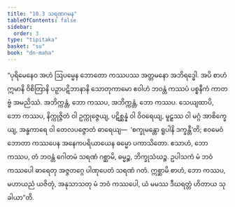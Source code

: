 ```yaml
---
title: "10.3 သရဏဂမန"
tableOfContents: false
sidebar:
  order: 3
type: "tipitaka"
basket: "su"
book: "dn-maha"
---
```



<DynamicBreadcrumb />

<Division number="437" book="dn-maha">

<Paragraph number="1137" book="dn-maha">
“ပုရိမေနေဝ အဟံ ဩပမ္မေန ဘောတော ကဿပဿ အတ္တမနော အဘိရဒ္ဓေါ. အပိ စာဟံ ဣမာနိ ဝိစိတြာနိ ပဉှာပဋိဘာနာနိ သောတုကာမော ဧဝါဟံ ဘဝန္တံ ကဿပံ ပစ္စနီကံ ကာတဗ္ဗံ အမညိဿံ. အဘိက္ကန္တံ, ဘော ကဿပ, အဘိက္ကန္တံ, ဘော ကဿပ. သေယျထာပိ, ဘော ကဿပ, နိက္ကုဇ္ဇိတံ ဝါ ဥက္ကုဇ္ဇေယျ, ပဋိစ္ဆန္နံ ဝါ ဝိဝရေယျ, မူဠှဿ ဝါ မဂ္ဂံ အာစိက္ခေယျ, အန္ဓကာရေ ဝါ တေလပဇ္ဇောတံ ဓာရေယျ—  ‘စက္ခုမန္တော ရူပါနိ ဒက္ခန္တီ’တိ; ဧဝမေဝံ ဘောတာ ကဿပေန အနေကပရိယာယေန ဓမ္မော ပကာသိတော. ဧသာဟံ, ဘော ကဿပ, တံ ဘဝန္တံ ဂေါတမံ သရဏံ ဂစ္ဆာမိ, ဓမ္မဉ္စ, ဘိက္ခုသံဃဉ္စ. ဥပါသကံ မံ ဘဝံ ကဿပေါ ဓာရေတု အဇ္ဇတဂ္ဂေ ပါဏုပေတံ သရဏံ ဂတံ.
</Paragraph>

<Paragraph number="1138" book="dn-maha">
ဣစ္ဆာမိ စာဟံ, ဘော ကဿပ, မဟာယညံ ယဇိတုံ, အနုသာသတု မံ ဘဝံ ကဿပေါ, ယံ မမဿ ဒီဃရတ္တံ ဟိတာယ သုခါယာ”တိ.
</Paragraph>
</Division>